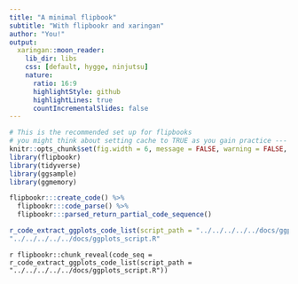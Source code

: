 ```yaml
---
title: "A minimal flipbook"
subtitle: "With flipbookr and xaringan"
author: "You!"
output:
  xaringan::moon_reader:
    lib_dir: libs
    css: [default, hygge, ninjutsu]
    nature:
      ratio: 16:9
      highlightStyle: github
      highlightLines: true
      countIncrementalSlides: false
---
```



```r
# This is the recommended set up for flipbooks
# you might think about setting cache to TRUE as you gain practice --- building flipbooks from scratch can be time consuming
knitr::opts_chunk$set(fig.width = 6, message = FALSE, warning = FALSE, comment = "", cache = F)
library(flipbookr)
library(tidyverse)
library(ggsample)
library(ggmemory)

flipbookr:::create_code() %>% 
  flipbookr:::code_parse() %>% 
  flipbookr:::parsed_return_partial_code_sequence()

r_code_extract_ggplots_code_list(script_path = "../../../../../docs/ggplots_script.R")
"../../../../../docs/ggplots_script.R"
```




`r flipbookr::chunk_reveal(code_seq = r_code_extract_ggplots_code_list(script_path = "../../../../../docs/ggplots_script.R"))`


